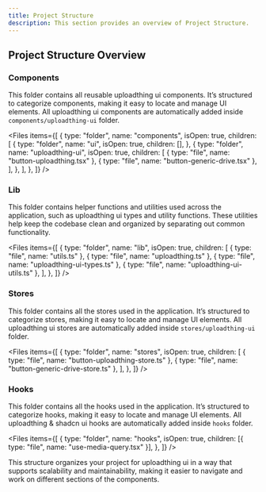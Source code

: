 ```yaml
---
title: Project Structure
description: This section provides an overview of Project Structure.
---
```


## Project Structure Overview

### Components

This folder contains all reusable uploadthing ui components. It’s structured to categorize components, making it easy to locate and manage UI elements. All uploadthing ui components are automatically added inside `components/uploadthing-ui` folder.

<Files
  items={[
    {
      type: "folder",
      name: "components",
      isOpen: true,
      children: [
        {
          type: "folder",
          name: "ui",
          isOpen: true,
          children: [],
        },
        {
          type: "folder",
          name: "uploadthing-ui",
          isOpen: true,
          children: [
            { type: "file", name: "button-uploadthing.tsx" },
            { type: "file", name: "button-generic-drive.tsx" },
          ],
        },
      ],
    },
  ]}
/>

### Lib

This folder contains helper functions and utilities used across the application, such as uploadthing ui types and utility functions. These utilities help keep the codebase clean and organized by separating out common functionality.

<Files
  items={[
    {
      type: "folder",
      name: "lib",
      isOpen: true,
      children: [
        { type: "file", name: "utils.ts" },
        { type: "file", name: "uploadthing.ts" },
        { type: "file", name: "uploadthing-ui-types.ts" },
        { type: "file", name: "uploadthing-ui-utils.ts" },
      ],
    },
  ]}
/>

### Stores

This folder contains all the stores used in the application. It’s structured to categorize stores, making it easy to locate and manage UI elements. All uploadthing ui stores are automatically added inside `stores/uploadthing-ui` folder.

<Files
  items={[
    {
      type: "folder",
      name: "stores",
      isOpen: true,
      children: [
        { type: "file", name: "button-uploadthing-store.ts" },
        { type: "file", name: "button-generic-drive-store.ts" },
      ],
    },
  ]}
/>

### Hooks

This folder contains all the hooks used in the application. It’s structured to categorize hooks, making it easy to locate and manage UI elements. All uploadthing & shadcn ui hooks are automatically added inside `hooks` folder.

<Files
  items={[
    {
      type: "folder",
      name: "hooks",
      isOpen: true,
      children: [{ type: "file", name: "use-media-query.tsx" }],
    },
  ]}
/>

This structure organizes your project for uploadthing ui in a way that supports scalability and maintainability, making it easier to navigate and work on different sections of the components.
